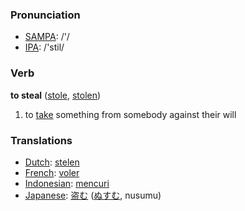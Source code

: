 === Pronunciation ===
*[[w:SAMPA|SAMPA]]: /'/
*[[w:IPA|IPA]]: /'stil/

=== Verb ===

'''to steal''' ([[stole]], [[stolen]])

# to [[take]] something from somebody against their will

=== Translations ===
*[[Dutch]]: [[stelen]]
*[[French]]: [[voler]]
*[[Indonesian]]: [[curi|mencuri]]
*[[Japanese]]: [[盗む]] ([[ぬすむ]], nusumu)